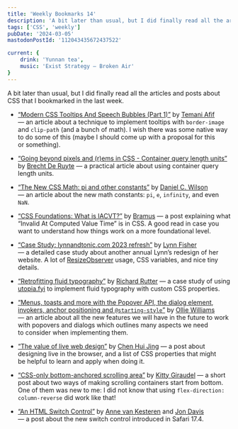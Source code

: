 ```yaml
---
title: 'Weekly Bookmarks 14'
description: 'A bit later than usual, but I did finally read all the articles and posts about CSS that I bookmarked in the last week.'
tags: ['CSS', 'weekly']
pubDate: '2024-03-05'
mastodonPostId: '112043435672437522'

current: {
    drink: 'Yunnan tea',
	music: 'Exist Strategy — Broken Air'
}
---
```


A bit later than usual, but I did finally read all the articles and posts about CSS that I bookmarked in the last week.

- [“Modern CSS Tooltips And Speech Bubbles (Part 1)”](https://www.smashingmagazine.com/2024/03/modern-css-tooltips-speech-bubbles-part1/) by [Temani Afif](https://css-articles.com/) — an article about a technique to implement tooltips with `border-image` and `clip-path` (and a bunch of math). I wish there was some native way to do some of this (maybe I should come up with a proposal for this or something).

- [“Going beyond pixels and (r)ems in CSS - Container query length units”](https://techhub.iodigital.com/articles/going-beyond-pixels-and-rems-in-css/container-query-length-units) by [Brecht De Ruyte](https://utilitybend.com/) — a practical article about using container query length units.

- [“The New CSS Math: pi and other constants”](https://danielcwilson.com/posts/mathematicss-constants/) by [Daniel C. Wilson](https://danielcwilson.com/) — an article about the new math constants: `pi`, `e`, `infinity`, and even `NaN`.

- [“CSS Foundations: What is IACVT?”](https://www.bram.us/2024/02/26/css-what-is-iacvt/) by [Bramus](https://www.bram.us/) — a post explaining what “Invalid At Computed Value Time” is in CSS. A good read in case you want to understand how things work on a more foundational level.

- [“Case Study: lynnandtonic.com 2023 refresh”](https://lynnandtonic.com/thoughts/entries/case-study-2023-refresh/) by [Lynn Fisher](https://lynnandtonic.com/) — a detailed case study about another annual Lynn’s redesign of her website. A lot of [ResizeObserver](https://developer.mozilla.org/en-US/docs/Web/API/ResizeObserver) usage, CSS variables, and nice tiny details.

- [“Retrofitting fluid typography”](https://clagnut.com/blog/2428/) by [Richard Rutter](https://clagnut.com/) — a case study of using [utopia.fyi](https://utopia.fyi/) to implement fluid typography with custom CSS properties.

- [“Menus, toasts and more with the Popover API, the dialog element, invokers, anchor positioning and `@starting-style`”](https://frontendmasters.com/blog/menus-toasts-and-more/) by [Ollie Williams](https://fullystacked.net/) — an article about all the new features we will have in the future to work with popovers and dialogs which outlines many aspects we need to consider when implementing them.

- [“The value of live web design”](https://chenhuijing.com/blog/the-value-of-live-web-design/) by [Chen Hui Jing](https://chenhuijing.com/) — a post about designing live in the browser, and a list of CSS properties that might be helpful to learn and apply when doing it.

- [“CSS-only bottom-anchored scrolling area”](https://kittygiraudel.com/2024/02/26/css-only-bottom-anchored-scrolling-area/) by [Kitty Giraudel](https://kittygiraudel.com/) — a short post about two ways of making scrolling containers start from bottom. One of them was new to me: I did not know that using `flex-direction: column-reverse` did work like that!

- [“An HTML Switch Control”](https://webkit.org/blog/15054/an-html-switch-control/) by [Anne van Kesteren](https://annevankesteren.nl/) and [Jon Davis](https://github.com/jdatapple) — a post about the new switch control introduced in Safari 17.4.
